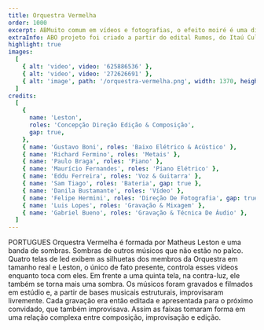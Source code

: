 ```yaml
---
title: Orquestra Vermelha
order: 1000
excerpt: ABMuito comum em vídeos e fotografias, o efeito moiré é uma distorção ótica que surge quando dois padrões regulares, como linhas paralelas ou grades, são sobrepostos com leves variações de angulação.
extraInfo: ABO projeto foi criado a partir do edital Rumos, do Itaú Cultural, e já se apresentou em diversos espaços culturais e festivais ao longo dos anos. Em 2019 foi lançado o álbum do projeto, disponível tem todas as plataformas de streaming.
highlight: true
images:
  [
    { alt: 'video', video: '625886536' },
    { alt: 'video', video: '272626691' },
    { alt: 'image', path: '/orquestra-vermelha.png', width: 1370, height: 504 },
  ]
credits:
  [
    {
      name: 'Leston',
      roles: 'Concepção Direção Edição & Composição',
      gap: true,
    },
    { name: 'Gustavo Boni', roles: 'Baixo Elétrico & Acústico' },
    { name: 'Richard Fermino', roles: 'Metais' },
    { name: 'Paulo Braga', roles: 'Piano' },
    { name: 'Maurício Fernandes', roles: 'Piano Elétrico' },
    { name: 'Eddu Ferreira', roles: 'Voz & Guitarra' },
    { name: 'Sam Tiago', roles: 'Bateria', gap: true },
    { name: 'Danila Bustamante', roles: 'Vídeo' },
    { name: 'Felipe Hermini', roles: 'Direção De Fotografia', gap: true },
    { name: 'Luis Lopes', roles: 'Gravação & Mixagem' },
    { name: 'Gabriel Bueno', roles: 'Gravação & Técnica De Áudio' },
  ]
---
```


PORTUGUES Orquestra Vermelha é formada por Matheus Leston e uma banda de sombras. Sombras de outros músicos que não estão no palco. Quatro telas de led exibem as silhuetas dos membros da Orquestra em tamanho real e Leston, o único de fato presente, controla esses vídeos enquanto toca com eles. Em frente a uma quinta tela, na contra-luz, ele também se torna mais uma sombra. Os músicos foram gravados e filmados em estúdio e, a partir de bases musicais estruturais, improvisaram livremente. Cada gravação era então editada e apresentada para o próximo convidado, que também improvisava. Assim as faixas tomaram forma em uma relação complexa entre composição, improvisação e edição.
